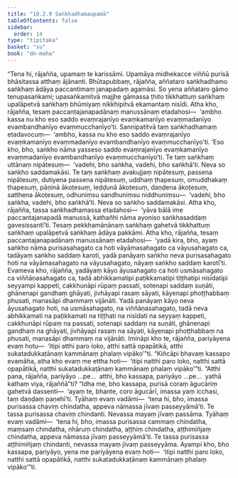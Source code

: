 ```yaml
---
title: "10.2.9 Saṅkhadhamaupamā"
tableOfContents: false
sidebar:
  order: 14
type: "tipitaka"
basket: "su"
book: "dn-maha"
---
```



<DynamicBreadcrumb />

<Division number="426" book="dn-maha" bookNo="7" page="268">

<Paragraph number="1114" book="dn-maha">
“Tena hi, rājañña, upamaṃ te karissāmi. Upamāya midhekacce viññū purisā bhāsitassa atthaṃ ājānanti. Bhūtapubbaṃ, rājañña, aññataro saṅkhadhamo saṅkhaṃ ādāya paccantimaṃ janapadaṃ agamāsi. So yena aññataro gāmo tenupasaṅkami; upasaṅkamitvā majjhe gāmassa ṭhito tikkhattuṃ saṅkhaṃ upalāpetvā saṅkhaṃ bhūmiyaṃ nikkhipitvā ekamantaṃ nisīdi. Atha kho, rājañña, tesaṃ paccantajanapadānaṃ manussānaṃ etadahosi—  ‘ambho kassa nu kho eso saddo evaṃrajanīyo evaṃkamanīyo evaṃmadanīyo evambandhanīyo evaṃmucchanīyo’ti. Sannipatitvā taṃ saṅkhadhamaṃ etadavocuṃ—  ‘ambho, kassa nu kho eso saddo evaṃrajanīyo evaṃkamanīyo evaṃmadanīyo evambandhanīyo evaṃmucchanīyo’ti. ‘Eso kho, bho, saṅkho nāma yasseso saddo evaṃrajanīyo evaṃkamanīyo evaṃmadanīyo evambandhanīyo evaṃmucchanīyo’ti. Te taṃ saṅkhaṃ uttānaṃ nipātesuṃ—  ‘vadehi, bho saṅkha, vadehi, bho saṅkhā’ti. Neva so saṅkho saddamakāsi. Te taṃ saṅkhaṃ avakujjaṃ nipātesuṃ, passena nipātesuṃ, dutiyena passena nipātesuṃ, uddhaṃ ṭhapesuṃ, omuddhakaṃ ṭhapesuṃ, pāṇinā ākoṭesuṃ, leḍḍunā ākoṭesuṃ, daṇḍena ākoṭesuṃ, satthena ākoṭesuṃ, odhuniṃsu sandhuniṃsu niddhuniṃsu—  ‘vadehi, bho saṅkha, vadehi, bho saṅkhā’ti. Neva so saṅkho saddamakāsi.
</Paragraph>

<Paragraph number="1115" book="dn-maha">
Atha kho, rājañña, tassa saṅkhadhamassa etadahosi—  ‘yāva bālā ime paccantajanapadā manussā, kathañhi nāma ayoniso saṅkhasaddaṃ gavesissantī’ti. Tesaṃ pekkhamānānaṃ saṅkhaṃ gahetvā tikkhattuṃ saṅkhaṃ upalāpetvā saṅkhaṃ ādāya pakkāmi. Atha kho, rājañña, tesaṃ paccantajanapadānaṃ manussānaṃ etadahosi—  ‘yadā kira, bho, ayaṃ saṅkho nāma purisasahagato ca hoti vāyāmasahagato ca vāyusahagato ca, tadāyaṃ saṅkho saddaṃ karoti, yadā panāyaṃ saṅkho neva purisasahagato hoti na vāyāmasahagato na vāyusahagato, nāyaṃ saṅkho saddaṃ karotī’ti. Evameva kho, rājañña, yadāyaṃ kāyo āyusahagato ca hoti usmāsahagato ca viññāṇasahagato ca, tadā abhikkamatipi paṭikkamatipi tiṭṭhatipi nisīdatipi seyyampi kappeti, cakkhunāpi rūpaṃ passati, sotenapi saddaṃ suṇāti, ghānenapi gandhaṃ ghāyati, jivhāyapi rasaṃ sāyati, kāyenapi phoṭṭhabbaṃ phusati, manasāpi dhammaṃ vijānāti. Yadā panāyaṃ kāyo neva āyusahagato hoti, na usmāsahagato, na viññāṇasahagato, tadā neva abhikkamati na paṭikkamati na tiṭṭhati na nisīdati na seyyaṃ kappeti, cakkhunāpi rūpaṃ na passati, sotenapi saddaṃ na suṇāti, ghānenapi gandhaṃ na ghāyati, jivhāyapi rasaṃ na sāyati, kāyenapi phoṭṭhabbaṃ na phusati, manasāpi dhammaṃ na vijānāti. Imināpi kho te, rājañña, pariyāyena evaṃ hotu—  ‘itipi atthi paro loko, atthi sattā opapātikā, atthi sukatadukkaṭānaṃ kammānaṃ phalaṃ vipāko’”ti.
</Paragraph>

</Division>
<Division number="427" book="dn-maha" bookNo="7" page="269">

<Paragraph number="1116" book="dn-maha">
“Kiñcāpi bhavaṃ kassapo evamāha, atha kho evaṃ me ettha hoti—  ‘itipi natthi paro loko, natthi sattā opapātikā, natthi sukatadukkaṭānaṃ kammānaṃ phalaṃ vipāko’”ti. “Atthi pana, rājañña, pariyāyo …pe…  atthi, bho kassapa, pariyāyo …pe…  yathā kathaṃ viya, rājaññā”ti? “Idha me, bho kassapa, purisā coraṃ āgucāriṃ gahetvā dassenti—  ‘ayaṃ te, bhante, coro āgucārī, imassa yaṃ icchasi, taṃ daṇḍaṃ paṇehī’ti. Tyāhaṃ evaṃ vadāmi—  ‘tena hi, bho, imassa purisassa chaviṃ chindatha, appeva nāmassa jīvaṃ passeyyāmā’ti. Te tassa purisassa chaviṃ chindanti. Nevassa mayaṃ jīvaṃ passāma. Tyāhaṃ evaṃ vadāmi—  ‘tena hi, bho, imassa purisassa cammaṃ chindatha, maṃsaṃ chindatha, nhāruṃ chindatha, aṭṭhiṃ chindatha, aṭṭhimiñjaṃ chindatha, appeva nāmassa jīvaṃ passeyyāmā’ti. Te tassa purisassa aṭṭhimiñjaṃ chindanti, nevassa mayaṃ jīvaṃ passeyyāma. Ayampi kho, bho kassapa, pariyāyo, yena me pariyāyena evaṃ hoti—  ‘itipi natthi paro loko, natthi sattā opapātikā, natthi sukatadukkaṭānaṃ kammānaṃ phalaṃ vipāko’”ti.
</Paragraph>
</Division>